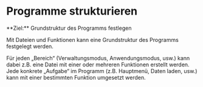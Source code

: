 
# Programme strukturieren

<Callout>  
  **Ziel:** Grundstruktur des Programms festlegen
</Callout>

Mit Dateien und Funktionen kann eine 
Grundstruktur des Programms festgelegt werden.

Für jeden „Bereich“ (Verwaltungsmodus, 
Anwendungsmodus, usw.) kann dabei z.B.
eine Datei mit einer oder mehreren Funktionen
erstellt werden. Jede konkrete „Aufgabe“ im 
Programm (z.B. Hauptmenü, Daten laden, usw.)
kann mit einer bestimmten Funktion umgesetzt
werden.


